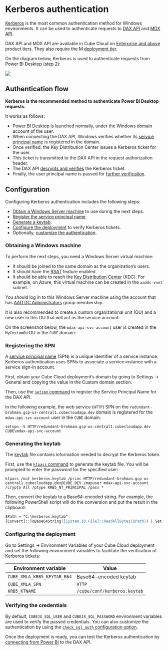 # Kerberos authentication

[Kerberos][link-kerberos] is the most common authentication method for Windows environments.
It can be used to authenticate requests to [DAX API][ref-dax-api] and [MDX API][ref-mdx-api].

<SuccessBox>

DAX API and MDX API are available in Cube Cloud on [Enterprise and above](https://cube.dev/pricing) product tiers.
They also require the M [deployment tier](/product/deployment/cloud/pricing#deployment-tiers).

</SuccessBox>

On the diagram below, Kerberos is used to authenticate requests from Power BI Desktop (step 2):

![](https://ucarecdn.com/a1928cd7-51b5-4d0c-b6b3-7f97eb94b41e/)

## Authentication flow

__Kerberos is the recommended method to authenticate Power BI Desktop requests.__


It works as follows:

* Power BI Desktop is launched normally, under the Windows domain account of the user.
* When connecting the DAX API, Windows verifies whether its [service principal
name](#registering-the-spn) is registered in the domain.
* Once verified, the Key Distribution Center issues a Kerberos ticket for the user.
* This ticket is transmitted to the DAX API in the request authorization header.
* The DAX API [decrypts and verifies](#configuring-the-deployment) the Kerberos ticket.
* Finally, the user principal name is passed for [further verification](#verifying-the-credentials).

## Configuration

Configuring Kerberos authentication includes the following steps:

* [Obtain a Windows Server machine](#obtaining-a-windows-machine) to use during the next steps.
* [Register the service principal name](#registering-the-spn).
* [Generate a keytab](#generating-the-keytab).
* [Configure the deployment](#configuring-the-deployment) to verify Kerberos tickets.
* Optionally, [customize the authentication](#verifying-the-credentials).

### Obtaining a Windows machine

To perform the next steps, you need a Windows Server virtual machine:

* It should be joined to the same domain as the organization’s users.
* It should have the [RSAT][link-rsat] feature enabled.
* It should be able to reach the [Key Distribution Center][link-kdc] (KDC). For example,
on Azure, this virtual machine can be created in the `aadds-vnet` subnet.

You should log in to this Windows Server machine using the account that has
[AAD DC Administrators][link-aad-dc-admins] group membership.

It is also recommended to create a custom organizational unit (OU) and a new user
in this OU that will act as the service account.

On the screenshot below, the `mdax-api-svc-account` user is created in the
`MyCustomOU` OU in the `CUBE` domain:

<Screenshot src="https://ucarecdn.com/4245aea8-3e75-4336-ad63-b8f899d0bbc2/" />

### Registering the SPN

A [service principal name][link-spn] (SPN) is a unique identifier of a service instance.
Kerberos authentication uses SPNs to associate a service instance with a service sign-in account.

First, obtain your Cube Cloud deployment’s domain by going to <Btn>Settings → General</Btn>
and copying the value in the <Btn>Custom domain</Btn> section.

Then, use the [`setspn` command][link-setspn] to register the Service Principal Name
for the DAX API.

In the following example, the web service (`HTTP`) SPN on the
`redundant-brohman.gcp-us-central1.cubecloudapp.dev` domain is registered for the
`mdax-api-svc-account` user in the `CUBE` domain:

```
setspn -S HTTP/redundant-brohman.gcp-us-central1.cubecloudapp.dev CUBE\mdax-api-svc-account
```

### Generating the keytab

The [keytab][link-keytab-file] file contains information needed to decrypt the Kerberos
token.

First, use the [`ktpass` command][link-ktpass] to generate the keytab file. You will be
prompted to enter the password for the specified user:

```
ktpass /out kerberos.keytab /princ HTTP/redundant-brohman.gcp-us-central1.cubecloudapp.dev@CUBE.DEV /mapuser mdax-api-svc-account /crypto All /ptype KRB5_NT_PRINCIPAL /pass *
```

Then, convert the keytab to a Base64-encoded string. For example, the following PowerShell
script will do the conversion and put the result in the clipboard:

```ps
$Path = "C:\kerberos.keytab"
[Convert]::ToBase64String([System.IO.File]::ReadAllBytes($Path)) | Set-Clipboard
```

### Configuring the deployment

Go to <Btn>Settings → Environment Variables</Btn> of your Cube Cloud deployment and set
the following environment variables to facilitate the verification of Kerberos tickets:

| Environment variable | Value |
| --- | --- |
| `CUBE_XMLA_KRB5_KEYTAB_B64` | Base64-encoded keytab |
| `CUBE_XMLA_SPN` | `HTTP` |
| `KRB5_KTNAME` | `/cube/conf/kerberos.keytab` |

### Verifying the credentials

By default, `CUBEJS_SQL_USER` and `CUBEJS_SQL_PASSWORD` environment variables are used
to verify the passed credentials. You can also customize the authentication by using the
[`check_sql_auth` configuration option][ref-config-check-sql-auth].

Once the deployment is ready, you can test the Kerberos authentication by [connecting
from Power BI][ref-power-bi] to the DAX API.


[ref-check-sql-auth]: /reference/configuration/config#check_sql_auth
[link-rsat]: https://learn.microsoft.com/en-us/troubleshoot/windows-server/system-management-components/remote-server-administration-tools
[link-kdc]: https://learn.microsoft.com/en-us/windows/win32/secauthn/key-distribution-center
[link-aad-dc-admins]: https://learn.microsoft.com/en-us/entra/identity/domain-services/tutorial-create-instance-advanced#configure-an-administrative-group
[link-spn]: https://learn.microsoft.com/en-us/windows/win32/ad/service-principal-names
[link-setspn]: https://learn.microsoft.com/en-us/previous-versions/windows/it-pro/windows-server-2012-r2-and-2012/cc731241(v=ws.11)
[link-keytab-file]: https://web.mit.edu/Kerberos/krb5-1.16/doc/basic/keytab_def.html
[link-ktpass]: https://learn.microsoft.com/en-us/windows-server/administration/windows-commands/ktpass
[ref-power-bi]: /product/configuration/visualization-tools/powerbi#connecting-from-power-bi
[link-kerberos]: https://en.wikipedia.org/wiki/Kerberos_(protocol)#Microsoft_Windows
[ref-dax-api]: /product/apis-integrations/dax-api
[ref-mdx-api]: /product/apis-integrations/mdx-api
[ref-config-check-sql-auth]: /reference/configuration/config#check_sql_auth